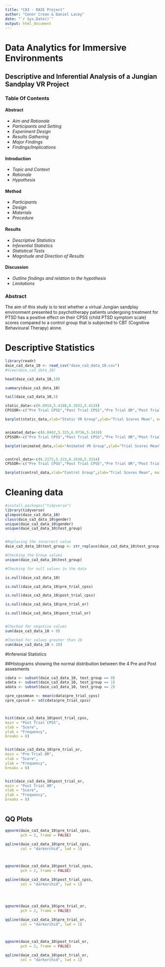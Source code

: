 ```yaml
---
title: "CA3 - DAIE Project"
author: "Conor Crean & Daniel Lacey"
date: "`r Sys.Date()`"
output: html_document
---
```

# **Data Analytics for Immersive Environments**
## **Descriptive and Inferential Analysis of a Jungian Sandplay VR Project**

### **Table Of Contents**

#### Abstract
* *Aim and Rationale*
* *Participants and Setting*
* *Experiment Design*
* *Results Gathering*
* *Major Findings*
* *Findings/Implications*

#### Introduction
* *Topic and Context*
* *Rationale*
* *Hypothesis*

#### Method
* *Participants*
* *Design*
* *Materials*
* *Procedure*

#### Results
* *Descriptive Statistics*
* *Inferential Statistics*
* *Statistical Tests*
* *Magnitude and Direction of Results*

#### Discussion

* *Outline findings and relation to the hypothesis*
* *Limitations*


### Abstract

The aim of this study is to test whether a virtual Jungian sandplay environment presented to psychotherapy patients undergoing treatment for PTSD has a positive effect on their CPSS (child PTSD symptom scale) scores compared to a control group that is subjected to CBT (Cognitive Behavioural Therapy) alone.





# Descriptive Statistics

```r

library(readr)
daie_ca3_data_10 <- read_csv("daie_ca3_data_10.csv")
#View(daie_ca3_data_10)

head(daie_ca3_data_10,10)

summary(daie_ca3_data_10)

tail(daie_ca3_data_10,5)

static_data<-c(6.0914,5.4188,6.1032,5.4124)
CPSSOR<-c("Pre Trial CPSS","Post Trial CPSS","Pre Trial OR","Post Trial OR")

barplot(static_data,xlab="Static VR Group",ylab="Trial Scores Mean", main="Static Group - Pre and Post Trial CPSS and OR Scores", names.arg=CPSSOR, col="Orange", border="Blue", ylim=c(0,10))


animated_data<-c(6.0462,5.315,6.0736,5.3418)
CPSSOR<-c("Pre Trial CPSS","Post Trial CPSS","Pre Trial OR","Post Trial OR")

barplot(animated_data,xlab="Animated VR Group",ylab="Trial Scores Mean", main="Animated Group - Pre and Post Trial CPSS and OR Scores", names.arg=CPSSOR, col="Red", border="Blue", ylim=c(0,10))


control_data<-c(6.2172,5.323,6.2638,5.3314)
CPSSOR<-c("Pre Trial CPSS","Post Trial CPSS","Pre Trial OR","Post Trial OR")

barplot(control_data,xlab="Control Group",ylab="Trial Scores Mean", main="Control Group - Pre and Post Trial CPSS and OR Scores", names.arg=CPSSOR, col="Green", border="Blue", ylim=c(0,10))

```



# Cleaning data
```r

#install.packages("tidyverse")
library(tidyverse)
glimpse(daie_ca3_data_10)
class(daie_ca3_data_10$gender)
unique(daie_ca3_data_10$gender)
unique(daie_ca3_data_10$test_group)


#Replacing the incorrect value
daie_ca3_data_10$test_group <- str_replace(daie_ca3_data_10$test_group,"Cotrol", "Control")

#Checking the Group values
unique(daie_ca3_data_10$test_group)

#Checking for null values in the data

is.null(daie_ca3_data_10)

is.null(daie_ca3_data_10$pre_trial_cpss)

is.null(daie_ca3_data_10$post_trial_cpss)

is.null(daie_ca3_data_10$pre_trial_or)

is.null(daie_ca3_data_10$post_trial_or)


#Checked for negative values
sum(daie_ca3_data_10 < 0)

#Checked for values greater than 10
sum(daie_ca3_data_10 > 10)

```





#Inferenial Statistics


##Histograms showing the normal distribution between the 4 Pre and Post assesments

```r

cdata <- subset(daie_ca3_data_10, test_group == 0)
sdata <- subset(daie_ca3_data_10, test_group == 1)
adata <- subset(daie_ca3_data_10, test_group == 2)

cpre_cpssmean <- mean(cdata$pre_trial_cpss)
cpre_cpsssd <- sd(cdata$pre_trial_cpss)



hist(daie_ca3_data_10$post_trial_cpss,
main = "Post Trial CPSS",
xlab = "Score",
ylab = "Frequency",
breaks = 8)


hist(daie_ca3_data_10$pre_trial_or,
main = "Pre Trial OR",
xlab = "Score",
ylab = "Frequency",
breaks = 8)


hist(daie_ca3_data_10$post_trial_or,
main = "Post Trial OR",
xlab = "Score",
ylab = "Frequency",
breaks = 8)



```

## QQ Plots

```r

qqnorm(daie_ca3_data_10$pre_trial_cpss,
       pch = 2, frame = FALSE)

qqline(daie_ca3_data_10$pre_trial_cpss,
       col = "darkorchid", lwd = 1)



qqnorm(daie_ca3_data_10$post_trial_cpss,
       pch = 2, frame = FALSE)

qqline(daie_ca3_data_10$post_trial_cpss,
       col = "darkorchid", lwd = 1)




qqnorm(daie_ca3_data_10$pre_trial_or,
       pch = 2, frame = FALSE)

qqline(daie_ca3_data_10$pre_trial_or,
       col = "darkorchid", lwd = 1)



qqnorm(daie_ca3_data_10$post_trial_or,
       pch = 2, frame = FALSE)

qqline(daie_ca3_data_10$post_trial_or,
       col = "darkorchid", lwd = 1)




```

```r







```


